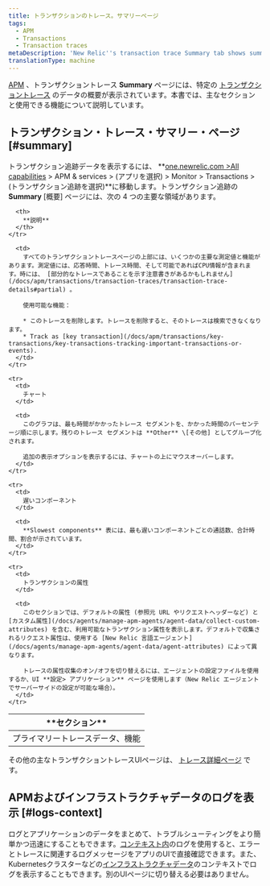 ```yaml
---
title: トランザクションのトレース。サマリーページ
tags:
  - APM
  - Transactions
  - Transaction traces
metaDescription: 'New Relic''s transaction trace Summary tab shows summary data of a specific trace, including slowest segments, request attributes, and custom attributes.'
translationType: machine
---
```


[APM](/docs/apm/new-relic-apm/getting-started/welcome-new-relic-apm) 、トランザクショントレース **Summary** ページには、特定の [トランザクショントレース](/docs/apm/transactions/transaction-traces/transaction-traces) のデータの概要が表示されています。本書では、主なセクションと使用できる機能について説明しています。

## トランザクション・トレース・サマリー・ページ [#summary]

トランザクション追跡データを表示するには、 **[one.newrelic.com >All capabilities](https://one.newrelic.com/all-capabilities) > APM & services > (アプリを選択) > Monitor > Transactions > (トランザクション追跡を選択)**に移動します。トランザクション追跡の **Summary** \[概要] ページには、次の 4 つの主要な領域があります。

<table>
  <thead>
    <tr>
      <th width={150}>
        **セクション**
      </th>

      <th>
        **説明**
      </th>
    </tr>
  </thead>

  <tbody>
    <tr>
      <td>
        プライマリートレースデータ、機能
      </td>

      <td>
        すべてのトランザクショントレースページの上部には、いくつかの主要な測定値と機能があります。測定値には、応答時間、トレース時間、そして可能であればCPU情報が含まれます。時には、 [部分的なトレースであることを示す注意書きがあるかもしれません](/docs/apm/transactions/transaction-traces/transaction-trace-details#partial) 。

        使用可能な機能：

        * このトレースを削除します。トレースを削除すると、そのトレースは検索できなくなります。
        * Track as [key transaction](/docs/apm/transactions/key-transactions/key-transactions-tracking-important-transactions-or-events).
      </td>
    </tr>

    <tr>
      <td>
        チャート
      </td>

      <td>
        このグラフは、最も時間がかかったトレース セグメントを、かかった時間のパーセンテージ順に示します。残りのトレース セグメントは **Other** \[その他] としてグループ化されます。

        追加の表示オプションを表示するには、チャートの上にマウスオーバーします。
      </td>
    </tr>

    <tr>
      <td>
        遅いコンポーネント
      </td>

      <td>
        **Slowest components** 表には、最も遅いコンポーネントごとの通話数、合計時間、割合が示されています。
      </td>
    </tr>

    <tr>
      <td>
        トランザクションの属性
      </td>

      <td>
        このセクションでは、デフォルトの属性 (参照元 URL やリクエストヘッダーなど) と [カスタム属性](/docs/agents/manage-apm-agents/agent-data/collect-custom-attributes) を含む、利用可能なトランザクション属性を表示します。デフォルトで収集されるリクエスト属性は、使用する [New Relic 言語エージェント](/docs/agents/manage-apm-agents/agent-data/agent-attributes) によって異なります。

        トレースの属性収集のオン/オフを切り替えるには、エージェントの設定ファイルを使用するか、UI **設定> アプリケーション** ページを使用します（New Relic エージェントでサーバーサイドの設定が可能な場合）。
      </td>
    </tr>
  </tbody>
</table>

その他の主なトランザクショントレースUIページは、 [トレース詳細ページ](/docs/apm/transactions/transaction-traces/transaction-trace-details) です。

## APMおよびインフラストラクチャデータのログを表示 [#logs-context]

ログとアプリケーションのデータをまとめて、トラブルシューティングをより簡単かつ迅速にすることもできます。[コンテキスト内](/docs/logs/logs-context/configure-logs-context-apm-agents/)のログを使用すると、エラーとトレースに関連するログメッセージをアプリのUIで直接確認できます。また、Kubernetesクラスターなどの[インフラストラクチャデータ](/docs/logs/forward-logs/forward-your-logs-using-infrastructure-agent/)のコンテキストでログを表示することもできます。別のUIページに切り替える必要はありません。